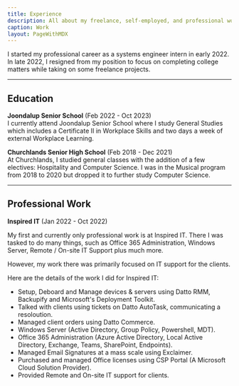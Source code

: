 ```yaml
---
title: Experience
description: All about my freelance, self-employed, and professional work experience.
caption: Work
layout: PageWithMDX
---
```


I started my professional career as a systems engineer intern in early 2022. In late 2022, I resigned from my position to focus on completing college matters while taking on some freelance projects.

---

## Education

**Joondalup Senior School** (Feb 2022 - Oct 2023)
<br />
I currently attend Joondalup Senior School where I study General Studies which includes a Certificate II in Workplace Skills and two days a week of external Workplace Learning.

**Churchlands Senior High School** (Feb 2018 - Dec 2021)
<br />
At Churchlands, I studied general classes with the addition of a few electives: Hospitality and Computer Science. I was in the Musical program from 2018 to 2020 but dropped it to further study Computer Science.

---

## Professional Work

**Inspired IT** (Jan 2022 - Oct 2022)

My first and currently only professional work is at Inspired IT. There I was tasked to do many things, such as Office 365 Administration, Windows Server, Remote / On-site IT Support plus much more.

However, my work there was primarily focused on IT support for the clients. 

Here are the details of the work I did for Inspired IT:

- Setup, Deboard and Manage devices & servers using Datto RMM, Backupify and Microsoft's Deployment Toolkit.
- Talked with clients using tickets on Datto AutoTask, communicating a resoloution.
- Managed client orders using Datto Commerce.
- Windows Server (Active Directory, Group Policy, Powershell, MDT).
- Office 365 Administration (Azure Active Directory, Local Active Directory, Exchange, Teams, SharePoint, Endpoints).
- Managed Email Signatures at a mass scale using Exclaimer.
- Purchased and managed Office licenses using CSP Portal (A Microsoft Cloud Solution Provider).
- Provided Remote and On-site IT support for clients.